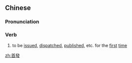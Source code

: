 ==Chinese==
{{zh-forms|s=首发}}

===Pronunciation===
{{zh-pron
|m=shǒufā
|cat=v
}}

===Verb===
{{zh-verb}}

# to be [[issue]]d, [[dispatch]]ed, [[publish]]ed, etc. for the [[first]] [[time]]

[[zh:首發]]